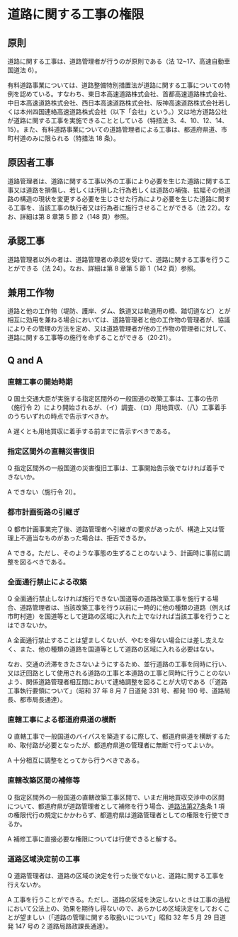 
# 道路に関する工事の権限

## 原則

道路に関する工事は、道路管理者が行うのが原則である（法 12~17、高速自動車国道法 6）。

有料道路事業については、道路整備特別措置法が道路に関する工事についての特例を認めている。すなわち、東日本高速道路株式会社、首都高速道路株式会社、中日本高速道路株式会社、西日本高速道路株式会社、阪神高速道路株式会社若しくは本州四国連絡高速道路株式会社（以下「会社」という。）又は地方道路公社が道路に関する工事を実施できることとしている（特措法 3、4、10、12、14、15）。また、有料道路事業についての道路管理者による工事は、都道府県道、市町村道のみに限られる（特措法 18 条）。

## 原因者工事

道路管理者は、道路に関する工事以外の工事により必要を生じた道路に関する工事又は道路を損傷し、若しくは汚損した行為若しくは道路の補強、拡幅その他道路の構造の現状を変更する必要を生じさせた行為により必要を生じた道路に関する工事を、当該工事の執行者又は行為者に施行させることができる（法 22）。なお、詳細は第 8 章第 5 節 2（148 頁）参照。

## 承認工事

道路管理者以外の者は、道路管理者の承認を受けて、道路に関する工事を行うことができる（法 24）。なお、詳細は第 8 章第 5 節 1（142 頁）参照。

## 兼用工作物

道路と他の工作物（堤防、護岸、ダム、鉄道又は軌道用の橋、踏切道など）とが相互に効用を兼ねる場合においては、道路管理者と他の工作物の管理者が、協議によりその管理の方法を定め、又は道路管理者が他の工作物の管理者に対して、道路に関する工事等の施行を命ずることができる（20·21）。

## Q and A

### 直轄工事の開始時期

Q 国土交通大臣が実施する指定区間外の一般国道の改築工事は、工事の告示（施行令 2）により開始されるが、（イ）調査、（ロ）用地買収、（八）工事着手のうちいずれの時点で告示すべきか。

A 遅くとも用地買収に着手する前までに告示すべきである。

### 指定区間外の直轄災害復旧

Q 指定区間外の一般国道の災害復旧工事は、工事開始告示後でなければ着手できないか。

A できない（施行令 2Ⅰ）。

### 都市計画街路の引継ぎ

Q 都市計画事業完了後、道路管理者へ引継ぎの要求があったが、構造上又は管理上不適当なものがあった場合は、拒否できるか。

A できる。ただし、そのような事態の生ずることのないよう、計画時に事前に調整を図るべきである。

### 全面通行禁止による改築

Q 全面通行禁止しなければ施行できない国道等の道路改築工事を施行する場合、道路管理者は、当該改築工事を行う以前に一時的に他の種類の道路（例えば市町村道）を国道等として道路の区域に入れた上でなければ当該工事を行うことはできないか。

A 全面通行禁止することは望ましくないが、やむを得ない場合には差し支えなく、また、他の種類の道路を国道等として道路の区域に入れる必要はない。

なお、交通の渋滞をきたさないようにするため、並行道路の工事を同時に行い、又は迂回路として使用される道路の工事と本道路の工事と同時に行うことのないよう、関係道路管理者相互間において連絡調整を図ることが大切である（「道路工事執行要領について」（昭和 37 年 8 月 7 日道発 331 号、都発 190 号、道路局長、都市局長通達）。

### 直轄工事による都道府県道の横断

Q 直轄工事で一般国道のバイパスを築造するに際して、都道府県道を横断するため、取付路が必要となったが、都道府県道の管理者に無断で行ってよいか。

A 十分相互に調整をとってから行うべきである。

### 直轄改築区間の補修等

Q 指定区間外の一般国道の直轄改築工事区間で、いまだ用地買収交渉中の区間について、都道府県が道路管理者として補修を行う場合、[道路法第27条](https://elaws.e-gov.go.jp/document?lawid=327AC1000000180#Mp-At_27)条 1 項の権限代行の規定にかかわらず、都道府県は道路管理者としての権限を行使できるか。

A 補修工事に直接必要な権限については行使できると解する。

### 道路区域決定前の工事

Q 道路管理者は、道路の区域の決定を行った後でないと、道路に関する工事を行えないか。

A 工事を行うことができる。ただし、道路の区域を決定しないときは工事の過程において公法上の、効果を期待し得ないので、あらかじめ区域決定をしておくことが望ましい（「道路の管理に関する取扱いについて」昭和 32 年 5 月 29 日道発 147 号の 2 道路局路政課長通達）。
